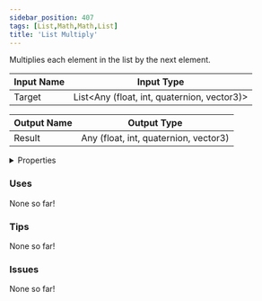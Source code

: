 ```yaml
---
sidebar_position: 407
tags: [List,Math,Math,List]
title: 'List Multiply'
---
```


Multiplies each element in the list by the next element.



<IChip uuid="585aebe5-5df3-423a-8bc4-66b4e2b8bc5b"/>

| Input Name | Input Type |
|-----------|-----------|
| Target | List\<Any (float, int, quaternion, vector3)\> |

| Output Name | Output Type |
|-----------|-----------|
| Result | Any (float, int, quaternion, vector3) |


<details>
  <summary>Properties</summary>
  <div>
    <div>
    <table>
      <thead>
        <tr>
          <th>Is beta required?</th>
          <th>No</th>
        </tr>
        <tr>
          <th>Is this chip a trolling risk?</th>
          <th>No</th>
        </tr>
        <tr>
          <th>Is this chip a role assignment risk?</th>
          <th>No</th>
        </tr>
        <tr>
          <th>Chip UUID</th>
          <th>585aebe5-5df3-423a-8bc4-66b4e2b8bc5b</th>
        </tr>
        <tr>
          <th>Room availability</th>
          <th>Available everywhere</th>
        </tr>
      </thead>
    </table>
    </div>
  </div>
</details>

### Uses

None so far!

### Tips

None so far!

### Issues

None so far!